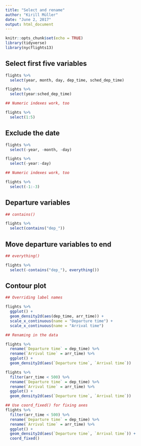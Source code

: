 ```yaml
---
title: "Select and rename"
author: "Kirill Müller"
date: "June 2, 2017"
output: html_document
---
```


```r
knitr::opts_chunk$set(echo = TRUE)
library(tidyverse)
library(nycflights13)
```

## Select first five variables

```r
flights %>%
  select(year, month, day, dep_time, sched_dep_time)
```

```r
flights %>%
  select(year:sched_dep_time)
```

```r
## Numeric indexes work, too

flights %>%
  select(1:5)
```


## Exclude the date

```r
flights %>%
  select(-year, -month, -day)
```

```r
flights %>%
  select(-year:-day)
```

```r
## Numeric indexes work, too

flights %>%
  select(-1:-3)
```

## Departure variables

```r
## contains()

flights %>% 
  select(contains("dep_"))
```


## Move departure variables to end

```r
## everything()

flights %>%
  select(-contains("dep_"), everything())
```

## Contour plot

```r
## Overriding label names

flights %>% 
  ggplot() +
  geom_density2d(aes(dep_time, arr_time)) +
  scale_x_continuous(name = "Departure time") +
  scale_x_continuous(name = "Arrival time")
```


```r
## Renaming in the data

flights %>% 
  rename(`Departure time` = dep_time) %>%
  rename(`Arrival time` = arr_time) %>%
  ggplot() +
  geom_density2d(aes(`Departure time`, `Arrival time`))
```


```r
flights %>% 
  filter(arr_time < 500) %>%
  rename(`Departure time` = dep_time) %>%
  rename(`Arrival time` = arr_time) %>%
  ggplot() +
  geom_density2d(aes(`Departure time`, `Arrival time`))
```

```r
## Use coord_fixed() for fixing axes
flights %>% 
  filter(arr_time < 500) %>%
  rename(`Departure time` = dep_time) %>%
  rename(`Arrival time` = arr_time) %>%
  ggplot() +
  geom_density2d(aes(`Departure time`, `Arrival time`)) +
  coord_fixed()
```
